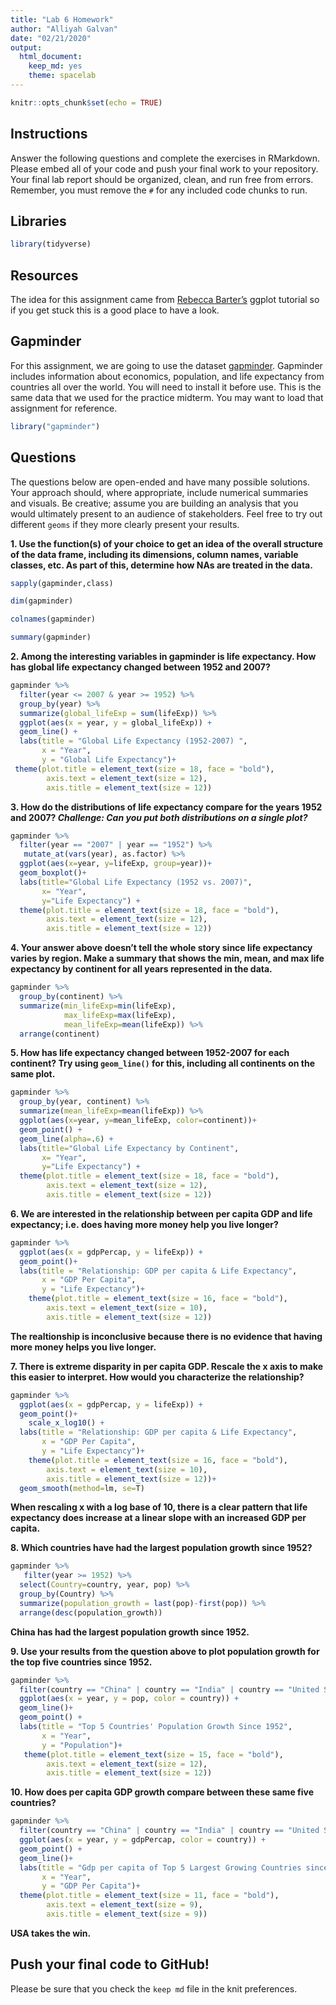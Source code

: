 ```yaml
---
title: "Lab 6 Homework"
author: "Alliyah Galvan"
date: "02/21/2020"
output:
  html_document: 
    keep_md: yes
    theme: spacelab
---
```


```r
knitr::opts_chunk$set(echo = TRUE)
```

## Instructions
Answer the following questions and complete the exercises in RMarkdown. Please embed all of your code and push your final work to your repository. Your final lab report should be organized, clean, and run free from errors. Remember, you must remove the `#` for any included code chunks to run.  

## Libraries
```r
library(tidyverse)
```

## Resources
The idea for this assignment came from [Rebecca Barter's](http://www.rebeccabarter.com/blog/2017-11-17-ggplot2_tutorial/) ggplot tutorial so if you get stuck this is a good place to have a look.  

## Gapminder
For this assignment, we are going to use the dataset [gapminder](https://cran.r-project.org/web/packages/gapminder/index.html). Gapminder includes information about economics, population, and life expectancy from countries all over the world. You will need to install it before use. This is the same data that we used for the practice midterm. You may want to load that assignment for reference.  
```r
library("gapminder")
```

## Questions
The questions below are open-ended and have many possible solutions. Your approach should, where appropriate, include numerical summaries and visuals. Be creative; assume you are building an analysis that you would ultimately present to an audience of stakeholders. Feel free to try out different `geoms` if they more clearly present your results.  

**1. Use the function(s) of your choice to get an idea of the overall structure of the data frame, including its dimensions, column names, variable classes, etc. As part of this, determine how NAs are treated in the data.**  
```r
sapply(gapminder,class)
```
```r
dim(gapminder)
```
```r
colnames(gapminder)
```
```r
summary(gapminder)
```

**2. Among the interesting variables in gapminder is life expectancy. How has global life expectancy changed between 1952 and 2007?**
```r
gapminder %>% 
  filter(year <= 2007 & year >= 1952) %>% 
  group_by(year) %>% 
  summarize(global_lifeExp = sum(lifeExp)) %>% 
  ggplot(aes(x = year, y = global_lifeExp)) +
  geom_line() +
  labs(title = "Global Life Expectancy (1952-2007) ",
       x = "Year",
       y = "Global Life Expectancy")+ 
 theme(plot.title = element_text(size = 18, face = "bold"),
        axis.text = element_text(size = 12),
        axis.title = element_text(size = 12))
```


**3. How do the distributions of life expectancy compare for the years 1952 and 2007? _Challenge: Can you put both distributions on a single plot?_**
```r
gapminder %>%
  filter(year == "2007" | year == "1952") %>% 
   mutate_at(vars(year), as.factor) %>% 
  ggplot(aes(x=year, y=lifeExp, group=year))+
  geom_boxplot()+
  labs(title="Global Life Expectancy (1952 vs. 2007)",
       x= "Year",
       y="Life Expectancy") +
  theme(plot.title = element_text(size = 18, face = "bold"),
        axis.text = element_text(size = 12),
        axis.title = element_text(size = 12))
```


**4. Your answer above doesn't tell the whole story since life expectancy varies by region. Make a summary that shows the min, mean, and max life expectancy by continent for all years represented in the data.**
```r
gapminder %>% 
  group_by(continent) %>% 
  summarize(min_lifeExp=min(lifeExp),
            max_lifeExp=max(lifeExp),
            mean_lifeExp=mean(lifeExp)) %>% 
  arrange(continent)
```


**5. How has life expectancy changed between 1952-2007 for each continent? Try using `geom_line()` for this, including all continents on the same  plot.**
```r
gapminder %>% 
  group_by(year, continent) %>% 
  summarize(mean_lifeExp=mean(lifeExp)) %>% 
  ggplot(aes(x=year, y=mean_lifeExp, color=continent))+
  geom_point() +
  geom_line(alpha=.6) +
  labs(title="Global Life Expectancy by Continent",
       x= "Year",
       y="Life Expectancy") +
  theme(plot.title = element_text(size = 18, face = "bold"),
        axis.text = element_text(size = 12),
        axis.title = element_text(size = 12))
```


**6. We are interested in the relationship between per capita GDP and life expectancy; i.e. does having more money help you live longer?**
```r
gapminder %>% 
  ggplot(aes(x = gdpPercap, y = lifeExp)) + 
  geom_point()+
  labs(title = "Relationship: GDP per capita & Life Expectancy",
       x = "GDP Per Capita",
       y = "Life Expectancy")+ 
    theme(plot.title = element_text(size = 16, face = "bold"),
        axis.text = element_text(size = 10),
        axis.title = element_text(size = 12))
```
**The realtionship is inconclusive because there is no evidence that having more money helps you live longer.**

**7. There is extreme disparity in per capita GDP. Rescale the x axis to make this easier to interpret. How would you characterize the relationship?**
```r
gapminder %>% 
  ggplot(aes(x = gdpPercap, y = lifeExp)) + 
  geom_point()+
    scale_x_log10() +
  labs(title = "Relationship: GDP per capita & Life Expectancy",
       x = "GDP Per Capita",
       y = "Life Expectancy")+ 
    theme(plot.title = element_text(size = 16, face = "bold"),
        axis.text = element_text(size = 10),
        axis.title = element_text(size = 12))+
  geom_smooth(method=lm, se=T)
```
**When rescaling x with a log base of 10, there is a clear pattern that life expectancy does increase at a linear slope with an increased GDP per capita.**

**8. Which countries have had the largest population growth since 1952?**
```r
gapminder %>% 
   filter(year >= 1952) %>% 
  select(Country=country, year, pop) %>%
  group_by(Country) %>% 
  summarize(population_growth = last(pop)-first(pop)) %>% 
  arrange(desc(population_growth))
```
**China has had the largest population growth since 1952.**

**9. Use your results from the question above to plot population growth for the top five countries since 1952.**
```r
gapminder %>% 
  filter(country == "China" | country == "India" | country == "United States" | country == "Indonesia" | country == "Brazil" ) %>% 
  ggplot(aes(x = year, y = pop, color = country)) +
  geom_line()+
  geom_point() +
  labs(title = "Top 5 Countries' Population Growth Since 1952",
       x = "Year",
       y = "Population")+ 
   theme(plot.title = element_text(size = 15, face = "bold"),
        axis.text = element_text(size = 12),
        axis.title = element_text(size = 12))
```


**10. How does per capita GDP growth compare between these same five countries?**
```r
gapminder %>% 
  filter(country == "China" | country == "India" | country == "United States" | country == "Indonesia" | country == "Brazil" ) %>% 
  ggplot(aes(x = year, y = gdpPercap, color = country)) +
  geom_point() +
  geom_line()+
  labs(title = "Gdp per capita of Top 5 Largest Growing Countries since 1952",
       x = "Year",
       y = "GDP Per Capita")+ 
  theme(plot.title = element_text(size = 11, face = "bold"),
        axis.text = element_text(size = 9),
        axis.title = element_text(size = 9))
```
**USA takes the win.**

## Push your final code to GitHub!
Please be sure that you check the `keep md` file in the knit preferences. 